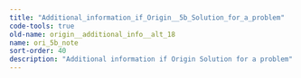 ```yaml
---
title: "Additional_information_if_Origin__5b_Solution_for_a_problem"
code-tools: true
old-name: origin__additional_info__alt_18
name: ori_5b_note
sort-order: 40
description: "Additional information if Origin Solution for a problem"
---
```

